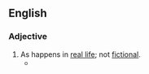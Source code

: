 {{also|real life}}

==English==

===Adjective===
{{en-adj}}
# As happens in [[real life]]; not [[fictional]].
#* {{quote-magazine|date=2013-06-29|volume=407|issue=8842|page=55|magazine={{w|The Economist}}
|title=[http://www.economist.com/news/international/21580191-edward-snowdens-odyssey-leaves-america-nonplussed-and-its-allies-dismayed-russia-china Travels and travails]
|passage=Even without hovering drones, a lurking assassin, a thumping score and a denouement, the '''real-life''' story of Edward Snowden, a rogue spy on the run, could be straight out of the cinema. But, as with Hollywood, the subplots and exotic locations may distract from the real message: America’s discomfort and its foes’ glee.}}